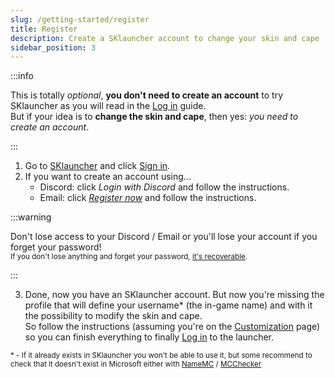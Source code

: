 ```yaml
---
slug: /getting-started/register
title: Register
description: Create a SKlauncher account to change your skin and cape
sidebar_position: 3
---
```


:::info

This is totally *optional*, **you don't need to create an account** to try SKlauncher as you will read in the [Log in](/getting-started/login) guide.\
But if your idea is to **change the skin and cape**, then yes: *you need to create an account*.

:::

1. Go to [SKlauncher](https://skmedix.pl/) and click [Sign in](https://skmedix.pl/login).
2. If you want to create an account using...
    - Discord: click *Login with Discord* and follow the instructions.
    - Email: click *[Register now](https://skmedix.pl/register)* and follow the instructions.

:::warning

Don't lose access to your Discord / Email or you'll lose your account if you forget your password!\
<small>If you don't lose anything and forget your password, [it's recoverable](/troubleshooting/web-related#i-forgot-my-password).</small>

:::

3. Done, now you have an SKlauncher account. But now you're missing the profile that will define your username\* (the in-game name) and with it the possibility to modify the skin and cape.\
So follow the instructions (assuming you're on the [Customization](https://skmedix.pl/settings/customization) page) so you can finish everything to finally [Log in](/getting-started/login) to the launcher.

<small>\* - If it already exists in SKlauncher you won't be able to use it, but some recommend to check that it doesn't exist in Microsoft either with [NameMC](https://namemc.com/) / [MCChecker](https://mcchecker.net/)</small>
